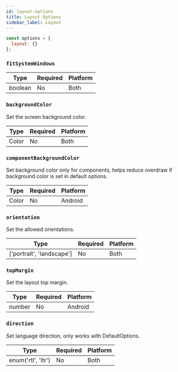 ```yaml
---
id: layout-options
title: Layout Options
sidebar_label: Layout
---
```


```js
const options = {
  layout: {}
};
```

### `fitSystemWindows`

| Type    | Required | Platform |
| ------- | -------- | -------- |
| boolean | No       | Both     |

### `backgroundColor`

Set the screen background color.

| Type  | Required | Platform |
| ----- | -------- | -------- |
| Color | No       | Both     |

### `componentBackgroundColor`

Set background color only for components, helps reduce overdraw if background color is set in default options.

| Type  | Required | Platform |
| ----- | -------- | -------- |
| Color | No       | Android  |

### `orientation`

Set the allowed orientations.

| Type                      | Required | Platform |
| ------------------------- | -------- | -------- |
| ['portrait', 'landscape'] | No       | Both     |

### `topMargin`

Set the layout top margin.

| Type   | Required | Platform |
| ------ | -------- | -------- |
| number | No       | Android  |

### `direction`

Set language direction, only works with DefaultOptions.

| Type               | Required | Platform |
| ------------------ | -------- | -------- |
| enum('rtl', 'ltr') | No       | Both     |
